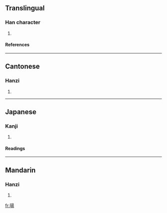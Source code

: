 {{see|玚}}

==Translingual==
===Han character===
{{Han char|rn=96|rad=玉|as=09|sn=13|four=1612<sub>7</sub>|canj=一土日一竹 (MGAMH)}}
# {{defn|Han|sort=玉09}}
====References====
{{Han ref|kx=0737.120|dkj=21114|dj=1148.150|hdz=21126.040|uh=7452|ud=29778|bh=DEB4|bd=57012}}

----
==Cantonese==
===Hanzi===
{{yue-hanzi|jyut=|y=dong6}}
# {{defn|Cantonese}}

----
==Japanese==
===Kanji===
{{ja-kanji|grade=|rs=玉09}}
# {{defn|Japanese}} 
====Readings====
{{ja-readings|on=[[ちょう]] (chō), [[とう]] (tō), [[じょう]] (jō)|kun=|nanori=}}

----
==Mandarin==
===Hanzi===
{{cmn-hanzi|sim=玚|pin=[[yáng]] (yang2)|wg=yang<sup>2</sup>}}
# {{defn|Mandarin}}

[[fr:瑒]]